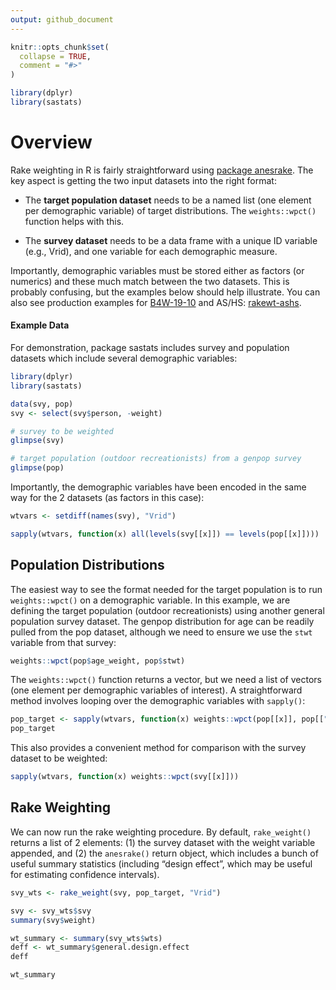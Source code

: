 ---
output: github_document
---
<!-- .md is generated from .Rmd. Please edit that file -->

```{r, include = FALSE}
knitr::opts_chunk$set(
  collapse = TRUE,
  comment = "#>"
)
```

```{r, message = FALSE, include=FALSE}
library(dplyr)
library(sastats)
```

# Overview

Rake weighting in R is fairly straightforward using [package anesrake](https://cran.r-project.org/web/packages/anesrake/index.html). The key aspect is getting the two input datasets into the right format:

- The **target population dataset** needs to be a named list (one element per demographic variable) of target distributions. The `weights::wpct()` function helps with this.

- The **survey dataset** needs to be a data frame with a unique ID variable (e.g., Vrid), and one variable for each demographic measure.

Importantly, demographic variables must be stored either as factors (or numerics) and these much match between the two datasets. This is probably confusing, but the examples below should help illustrate. You can also see production examples for [B4W-19-10](https://github.com/southwick-associates/B4W-19-01/blob/master/code/svy/6-weight.R) and AS/HS: [rakewt-ashs](https://github.com/southwick-associates/rakewt-ashs).

#### Example Data

For demonstration, package sastats includes survey and population datasets which include several demographic variables:

```{r}
library(dplyr)
library(sastats)

data(svy, pop)
svy <- select(svy$person, -weight)

# survey to be weighted
glimpse(svy)

# target population (outdoor recreationists) from a genpop survey
glimpse(pop)
```

Importantly, the demographic variables have been encoded in the same way for the 2 datasets (as factors in this case):

```{r}
wtvars <- setdiff(names(svy), "Vrid")

sapply(wtvars, function(x) all(levels(svy[[x]]) == levels(pop[[x]])))
```

## Population Distributions

The easiest way to see the format needed for the target population is to run `weights::wpct()` on a demographic variable. In this example, we are defining the target population (outdoor recreationists) using another general population survey dataset. The genpop distribution for age can be readily pulled from the pop dataset, although we need to ensure we use the `stwt` variable from that survey:

```{r}
weights::wpct(pop$age_weight, pop$stwt)
```

The `weights::wpct()` function returns a vector, but we need a list of vectors (one element per demographic variables of interest). A straightforward method involves looping over the demographic variables with `sapply()`:

```{r}
pop_target <- sapply(wtvars, function(x) weights::wpct(pop[[x]], pop[["stwt"]]))
pop_target
```

This also provides a convenient method for comparison with the survey dataset to be weighted:

```{r}
sapply(wtvars, function(x) weights::wpct(svy[[x]]))
```

## Rake Weighting

We can now run the rake weighting procedure. By default, `rake_weight()` returns a list of 2 elements: (1) the survey dataset with the weight variable appended, and (2) the `anesrake()` return object, which includes a bunch of useful summary statistics (including "design effect", which may be useful for estimating confidence intervals).

```{r}
svy_wts <- rake_weight(svy, pop_target, "Vrid")

svy <- svy_wts$svy
summary(svy$weight)

wt_summary <- summary(svy_wts$wts)
deff <- wt_summary$general.design.effect
deff

wt_summary
```

